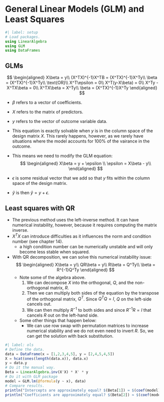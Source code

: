# General Linear Models (GLM) and Least Squares

```julia
#| label: setup
# Load packages.
using LinearAlgebra
using GLM
using DataFrames
```

## GLMs

$$
\begin{aligned}
    X\beta = y\\
    (X^TX)^{-1}X^TB = (X^TX)^{-1}X^Ty\\
    \beta = (X^TX)^{-1}X^Ty\\
    \text{OR}\\
    X^T\epsilon = 0\\
    X^T(y-X\beta) = 0\\
    X^Ty - X^TX\beta = 0\\
    X^TX\beta = X^Ty\\
    \beta = (X^TX)^{-1}X^Ty
\end{aligned}
$$

- $\beta$ refers to a vector of coefficients.
- $X$ refers to the matrix of predictors.
- $y$ refers to the vector of outcome variable data.

- This equation is exactly solvable when $y$ is in the column space of the design matrix $X$. This rarely happens, however, as  we rarely have situations where the model accounts for 100% of the vairance in the outcome.
- This means we need to modify the GLM equation:
$$
\begin{aligned}
    X\beta = y + \epsilon \\
    \epsilon = X\beta - y\\
\end{aligned}
$$
- $\epsilon$ is some residual vector that we add so that $y$ fits within the column space of the design matrix.
- $\hat{y}$ is then $\hat{y} = y + \epsilon$.

## Least squares with QR
- The previous method uses the left-inverse method. It can have numerical instability, however, because it requires computing the matrix inverse.
- $X^TX$ can introduce difficulties as it influences the norm and condition number (see chapter 14).
    - a high condition number can be numerically unstable and will only become less stable when squared.
- With QR decomposition, we can solve this numerical instability issue:
$$
\begin{aligned}
    X\beta = y\\
    QR\beta = y\\
    R\beta = Q^Ty\\
    \beta = R^{-1}Q^Ty
\end{aligned}
$$
    - Note some of the algebra above.
        1. We can decompose $X$ into the orthogonal, $Q$, and the non-orthogonal matrix, $R$.
        2. Then we can multiply both sides of the equation by the transpose of the orthogonal matrix, $Q^T$. Since $Q^TQ = I$, $Q$ on the left-side cancels out.
        3. We can then multiply $R^{-1}$ to both sides and since $R^{-1}R = I$ that cancels $R$ out on the left-hand side.
    - Some other things that happen below:
        - We can use row swap with permutation matrices to increase numerical stability and we do not even need to invert $R$. So, we can get the solution with back substitution.

```julia
#| label: ols
# Define the data.
data = DataFrame(x = [1,2,3,4,5], y = [2,4,5,4,5])
X = hcat(ones(length(data.x)), data.x)
y = data.y
# Do it the manual way.
Beta = LinearAlgebra.inv(X'X) * X' * y
# Do it with GLM package
model = GLM.lm(@formula(y ~ x), data)
# Compare results.
println("Intercepts are approximately equal? $(Beta[1]) ≈ $(coef(model)[1])")
println("Coefficients are approximately equal? $(Beta[2]) ≈ $(coef(model)[2])")
```
